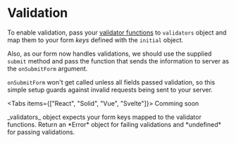 

# Validation

To enable validation, pass your [validator functions](/docs/guides/validator-functions) to `validators` object and map them
to your form _keys_ defined with the `initial` object.

Also, as our form now handles validations, we should use the supplied `submit` method and pass the function
that sends the information to server as the `onSubmitForm` argument.

`onSubmitForm` won't get called unless all fields passed validation, so this simple setup guards
against invalid requests being sent to your server.

<Tabs items={["React", "Solid", "Vue", "Svelte"]}>
  <Tab>
    <ReactValidation />
  </Tab>
  <Tab>
    <SolidValidation />
  </Tab>
  <Tab>
    <VueValidation />
  </Tab>
  <Tab>Comming soon</Tab>
</Tabs>

<Callout type="info" emoji="ℹ️">
  _validators_ object expects your form keys mapped to the validator functions.
  Return an *Error* object for failing validations and *undefined* for passing
  validations.
</Callout>
